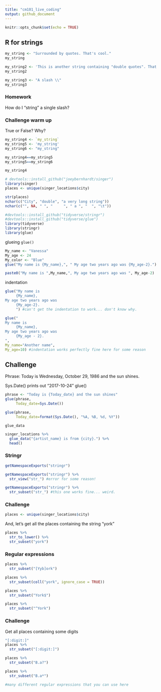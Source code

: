 ```yaml
---
title: "cm101_live_coding"
output: github_document
---
```


```r
knitr::opts_chunk$set(echo = TRUE)
```

## R for strings

```r
my_string <- "Surrounded by quotes. That's cool."
my_string

my_string2 <- 'This is another string containing "double quotes". That is cool.'
my_string2

my_string3 <- "A slash \\"
my_string3
```

### Homework

How do I "string" a single slash?

### Challenge warm up

True or False? Why?

```r
my_string4 <- `my_string`
my_string5 <- 'my_string'
my_string6 <- "my_string"

my_string4==my_string5
my_string5==my_string6

my_string4
```

```r
# devtools::install_github("joeybernhardt/singer")
library(singer)
places <- unique(singer_locations$city)

str(places)
nchar(c("City", "double", "a very long string"))
nchar(c("", NA, " ", "     ", " a ", "  ", "\t"))
```

```r
#devtools::install_github("tidyverse/stringr")
#devtools::install_github("tidyverse/glue")
library(tidyverse)
library(stringr)
library(glue)
```

glueing `glue()` 

```r
My_name <- "Vanessa"
My_age <- 24
My_color <- "Blue"
glue("My name is {My_name},", " My age two years ago was {My_age-2}.")
```

```r
paste0("My name is ",My_name,", My age two years ago was ", My_age-2)
```

indentation

```r
glue("My name is 
     {My_name},
My age two years ago was
     {My_age-2}.
     ") #can't get the indentation to work... don't know why.
```

```r
glue("
My name is
     {My_name},
My age two years ago was
     {My_age - 2}.
",
My_name="Another name",
My_age=10) #indentation works perfectly fine here for some reason
```

## Challenge

Phrase: Today is Wednesday, October 29, 1986 and the sun shines.

Sys.Date() prints out "2017-10-24"
glue()

```r
phrase <- "Today is {Today_date} and the sun shines"
glue(phrase,
     Today_date=Sys.Date())
```

```r
glue(phrase,
     Today_date=format(Sys.Date(), "%A, %B, %d, %Y"))
```

`glue_data`

```r
singer_locations %>%
  glue_data("{artist_name} is from {city}.") %>%
  head()
```

### Stringr

```r
getNamespaceExports("stringr")
```

```r
getNamespaceExports("stringr") %>%
  str_view("str_") #error for some reason!
```

```r
getNamespaceExports("stringr") %>%
  str_subset("str_") #this one works fine... weird.
```

### Challenge

```r
places <- unique(singer_locations$city)
```

And, let's get all the places containing the string "york"

```r
places %>%
  str_to_lower() %>%
  str_subset("york")
```

### Regular expressions

```r
places %>%
  str_subset("[Yyb]ork")

places %>%
  str_subset(coll("york", ignore_case = TRUE))
```

```r
places %>%
  str_subset("York$")
```

```r
places %>%
  str_subset("^York")
```

### Challenge

Get all places containing some digits

```r
"[:digit:]"
places %>%
  str_subset("[:digit:]")

places %>%
  str_subset("B.a?")

places %>%
  str_subset("B.a*")

#many different regular expressions that you can use here
```

